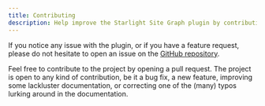 ```yaml
---
title: Contributing
description: Help improve the Starlight Site Graph plugin by contributing to the project.
---
```


If you notice any issue with the plugin, or if you have a feature request, please do not
hesitate to open an issue on the [GitHub repository](https://github.com/fevol/starlight-site-graph/issues/new).

Feel free to contribute to the project by opening a pull request.
The project is open to any kind of contribution, be it a bug fix, a new feature, improving some lackluster documentation,
or correcting one of the (many) typos lurking around in the documentation.
